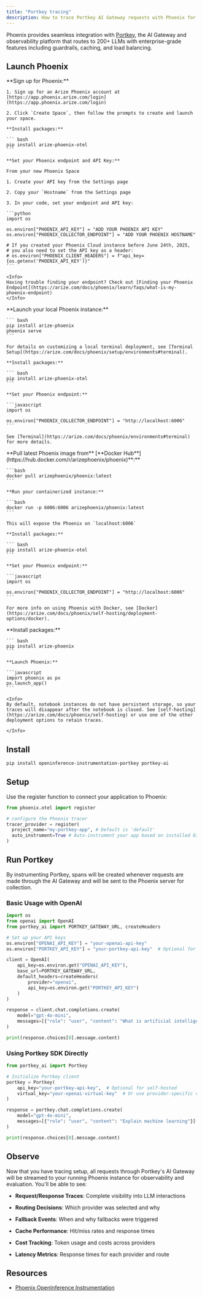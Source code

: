 ```yaml
---
title: "Portkey tracing"
description: How to trace Portkey AI Gateway requests with Phoenix for comprehensive LLM observability
---
```


Phoenix provides seamless integration with [Portkey](https://portkey.ai/), the AI Gateway and observability platform that routes to 200+ LLMs with enterprise-grade features including guardrails, caching, and load balancing.

## Launch Phoenix

<Tabs>
  <Tab title="Phoenix Cloud">
    **Sign up for Phoenix:**

    1. Sign up for an Arize Phoenix account at [https://app.phoenix.arize.com/login](https://app.phoenix.arize.com/login)

    2. Click `Create Space`, then follow the prompts to create and launch your space.

    **Install packages:**

    ``` bash
    pip install arize-phoenix-otel
    ```

    **Set your Phoenix endpoint and API Key:**

    From your new Phoenix Space

    1. Create your API key from the Settings page

    2. Copy your `Hostname` from the Settings page

    3. In your code, set your endpoint and API key:

    ```python
    import os

    os.environ["PHOENIX_API_KEY"] = "ADD YOUR PHOENIX API KEY"
    os.environ["PHOENIX_COLLECTOR_ENDPOINT"] = "ADD YOUR PHOENIX HOSTNAME"

    # If you created your Phoenix Cloud instance before June 24th, 2025,
    # you also need to set the API key as a header:
    # os.environ["PHOENIX_CLIENT_HEADERS"] = f"api_key={os.getenv('PHOENIX_API_KEY')}"
    ```

    <Info>
    Having trouble finding your endpoint? Check out [Finding your Phoenix Endpoint](https://arize.com/docs/phoenix/learn/faqs/what-is-my-phoenix-endpoint)
    </Info>
  </Tab>
  <Tab title="Command Line">
    **Launch your local Phoenix instance:**

    ``` bash
    pip install arize-phoenix
    phoenix serve
    ```

    For details on customizing a local terminal deployment, see [Terminal Setup](https://arize.com/docs/phoenix/setup/environments#terminal).

    **Install packages:**

    ``` bash
    pip install arize-phoenix-otel
    ```

    **Set your Phoenix endpoint:**

    ```javascript
    import os

    os.environ["PHOENIX_COLLECTOR_ENDPOINT"] = "http://localhost:6006"
    ```

    See [Terminal](https://arize.com/docs/phoenix/environments#terminal) for more details.
  </Tab>
  <Tab title="Docker">
    **Pull latest Phoenix image from** [**Docker Hub**](https://hub.docker.com/r/arizephoenix/phoenix)**:**

    ```bash
    docker pull arizephoenix/phoenix:latest
    ```

    **Run your containerized instance:**

    ```bash
    docker run -p 6006:6006 arizephoenix/phoenix:latest
    ```

    This will expose the Phoenix on `localhost:6006`

    **Install packages:**

    ``` bash
    pip install arize-phoenix-otel
    ```

    **Set your Phoenix endpoint:**

    ```javascript
    import os

    os.environ["PHOENIX_COLLECTOR_ENDPOINT"] = "http://localhost:6006"
    ```

    For more info on using Phoenix with Docker, see [Docker](https://arize.com/docs/phoenix/self-hosting/deployment-options/docker).
  </Tab>
    <Tab title="Notebook">
    **Install packages:**

    ``` bash
    pip install arize-phoenix
    ```

    **Launch Phoenix:**

    ```javascript
    import phoenix as px
    px.launch_app()
    ```

    <Info>
    By default, notebook instances do not have persistent storage, so your traces will disappear after the notebook is closed. See [self-hosting](https://arize.com/docs/phoenix/self-hosting) or use one of the other deployment options to retain traces.

    </Info>
  </Tab>
</Tabs>

## Install

```bash
pip install openinference-instrumentation-portkey portkey-ai
```

## Setup

Use the register function to connect your application to Phoenix:

```python
from phoenix.otel import register

# configure the Phoenix tracer
tracer_provider = register(
  project_name="my-portkey-app", # Default is 'default'
  auto_instrument=True # Auto-instrument your app based on installed OI dependencies
)
```

## Run Portkey

By instrumenting Portkey, spans will be created whenever requests are made through the AI Gateway and will be sent to the Phoenix server for collection.

### Basic Usage with OpenAI

```python
import os
from openai import OpenAI
from portkey_ai import PORTKEY_GATEWAY_URL, createHeaders

# Set up your API keys
os.environ["OPENAI_API_KEY"] = "your-openai-api-key"
os.environ["PORTKEY_API_KEY"] = "your-portkey-api-key"  # Optional for self-hosted

client = OpenAI(
    api_key=os.environ.get("OPENAI_API_KEY"),
    base_url=PORTKEY_GATEWAY_URL,
    default_headers=createHeaders(
        provider="openai",
        api_key=os.environ.get("PORTKEY_API_KEY")
    )
)

response = client.chat.completions.create(
    model="gpt-4o-mini",
    messages=[{"role": "user", "content": "What is artificial intelligence?"}]
)

print(response.choices[0].message.content)
```

### Using Portkey SDK Directly

```python
from portkey_ai import Portkey

# Initialize Portkey client
portkey = Portkey(
    api_key="your-portkey-api-key",  # Optional for self-hosted
    virtual_key="your-openai-virtual-key"  # Or use provider-specific virtual keys
)

response = portkey.chat.completions.create(
    model="gpt-4o-mini",
    messages=[{"role": "user", "content": "Explain machine learning"}]
)

print(response.choices[0].message.content)
```

## Observe

Now that you have tracing setup, all requests through Portkey's AI Gateway will be streamed to your running Phoenix instance for observability and evaluation. You'll be able to see:

* **Request/Response Traces**: Complete visibility into LLM interactions

* **Routing Decisions**: Which provider was selected and why

* **Fallback Events**: When and why fallbacks were triggered

* **Cache Performance**: Hit/miss rates and response times

* **Cost Tracking**: Token usage and costs across providers

* **Latency Metrics**: Response times for each provider and route

## Resources

* [Phoenix OpenInference Instrumentation](https://github.com/Arize-ai/openinference/tree/main/python/instrumentation/openinference-instrumentation-portkey)


